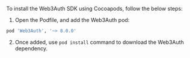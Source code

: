 To install the Web3Auth SDK using Cocoapods, follow the below steps:

1. Open the Podfile, and add the Web3Auth pod:

```sh
pod 'Web3Auth', '~> 8.0.0'
```

2. Once added, use `pod install` command to download the Web3Auth dependency.
